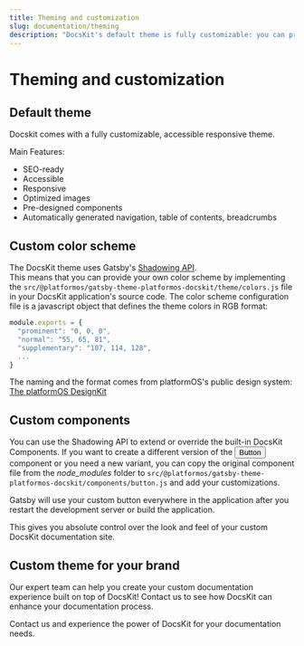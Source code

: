 ```yaml
---
title: Theming and customization
slug: documentation/theming
description: "DocsKit's default theme is fully customizable: you can provide your own color scheme and custom components"
---
```


# Theming and customization

## Default theme

Docskit comes with a fully customizable, accessible responsive theme.  

Main Features:
- SEO-ready
- Accessible 
- Responsive
- Optimized images 
- Pre-designed components  
- Automatically generated navigation, table of contents, breadcrumbs


## Custom color scheme 

The DocsKit theme uses Gatsby's [Shadowing API](https://www.gatsbyjs.com/docs/how-to/plugins-and-themes/shadowing/).  
This means that you can provide your own color scheme by implementing the `src/@platformos/gatsby-theme-platformos-docskit/theme/colors.js` file in your DocsKit application's source code.
The color scheme configuration file is a javascript object that defines the theme colors in RGB format:
```javascript
module.exports = {
  "prominent": "0, 0, 0",
  "normal": "55, 65, 81",
  "supplementary": "107, 114, 128",
  ...
}
```
The naming and the format comes from platformOS's public design system: [The platformOS DesignKit](https://documentation.platformos.com/kits/ui/platformos-design-kit)



## Custom components

You can use the Shadowing API to extend or override the built-in DocsKit Components.
If you want to create a different version of the <Button>Button</Button> component or you need a new variant, you can copy the original component file from the *node_modules* folder to `src/@platformos/gatsby-theme-platformos-docskit/components/button.js` and add your customizations.  

Gatsby will use your custom button everywhere in the application after you restart the development server or build the application.  

This gives you absolute control over the look and feel of your custom DocsKit documentation site.  


## Custom theme for your brand

Our expert team can help you create your custom documentation experience built on top of DocsKit! Contact us to see how DocsKit can enhance your documentation process.
<br />


<CtaCard iconSrc={calendarIcon} ctaText="Contact us" ctaLink="/contact/">Contact us and experience the power of DocsKit for your documentation needs.</CtaCard>
